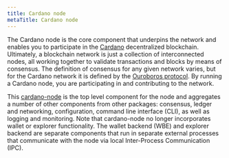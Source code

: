 ```yaml
---
title: Cardano node
metaTitle: Cardano node
---
```


The Cardano node is the core component that underpins the network and enables
you to participate in the [Cardano](https://cardano.org/) decentralized blockchain. Ultimately, a
blockchain network is just a collection of interconnected nodes, all working
together to validate transactions and blocks by means of consensus. The
definition of consensus for any given network varies, but for the Cardano
network it is defined by the [Ouroboros protocol](https://docs.cardano.org/learn/ouroboros-overview). By running a Cardano node, you
are participating in and contributing to the network.

This [cardano-node](https://github.com/input-output-hk/cardano-node) is the top
level component for the node and aggregates a number of other components from
other packages: consensus, ledger and networking, configuration, command line interface (CLI), as well as
logging and monitoring. Note that cardano-node no longer incorporates wallet or
explorer functionality. The wallet backend (WBE) and explorer backend are separate
components that run in separate external processes that communicate with the
node via local Inter-Process Communication (IPC).
